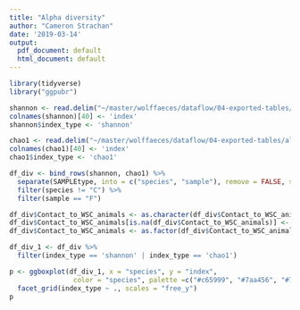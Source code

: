 ```yaml
---
title: "Alpha diversity"
author: "Cameron Strachan"
date: '2019-03-14'
output:
  pdf_document: default
  html_document: default
---
```



```r
library(tidyverse)
library("ggpubr")
```

```r
shannon <- read.delim("~/master/wolffaeces/dataflow/04-exported-tables/alpha_diversity/shannon.tsv", comment.char="#")
colnames(shannon)[40] <- 'index'
shannon$index_type <- 'shannon'

chao1 <- read.delim("~/master/wolffaeces/dataflow/04-exported-tables/alpha_diversity/chao1.tsv", comment.char="#")
colnames(chao1)[40] <- 'index'
chao1$index_type <- 'chao1'

df_div <- bind_rows(shannon, chao1) %>%
  separate(SAMPLEtype, into = c("species", "sample"), remove = FALSE, sep = "_") %>%
  filter(species != "C") %>%
  filter(sample == "F")

df_div$Contact_to_WSC_animals <- as.character(df_div$Contact_to_WSC_animals)
df_div$Contact_to_WSC_animals[is.na(df_div$Contact_to_WSC_animals)] <- "not_relevant"
df_div$Contact_to_WSC_animals <- as.factor(df_div$Contact_to_WSC_animals)
```

```r
df_div_1 <- df_div %>%
  filter(index_type == 'shannon' | index_type == 'chao1')

p <- ggboxplot(df_div_1, x = "species", y = "index",
                color = "species", palette =c("#c65999", "#7aa456", "#777acd", "#c96d44"), add = "jitter",  facet.by = "index_type") +
  facet_grid(index_type ~ ., scales = "free_y")
p
```



